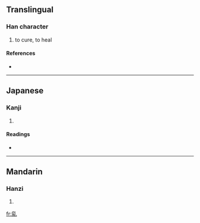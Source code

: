 ==Translingual==

===Han character===
{{Han char|rn=5|rad=乙|as=10|sn=11|four=2291<sub>0</sub>|canj=月火山 (BFU)}}

# to cure, to heal

====References====
* {{Han ref|kx=0084.280|dkj=00205|dj=0173.010|hdz=10057.040|uh=4E7F|ud=20095|bh=D44B|bd=54347}}

----

==Japanese==

===Kanji===
{{ja-kanji|grade=|rs=乙10}}

# {{defn|Japanese}}

====Readings====
* {{ja-readings|on=[[ち]] (chi), [[じ]] (ji)|kun=[[おさめる]] (osameru)}}

----

==Mandarin==

===Hanzi===
{{cmn-hanzi|pin=[[chì]] ([[chi4]]), [[lē]] ([[le1]]), [[liǎo]] ([[liao3]])|wg=ch'ih<sup>4</sup>, <sup>e</sup>, liao<sup>3</sup>}}

# {{defn|Mandarin}}

[[fr:乿]]